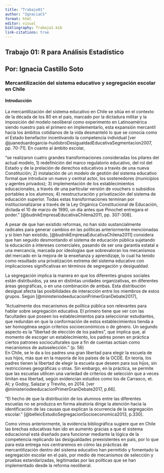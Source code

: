 ```yaml
---
title: "Trabajo01"
author: "IgnaciaCS"
format: html
editor: visual
bibliography: Trabajo1.bib
link-citations: true
---
```


## Trabajo 01: R para Análisis Estadístico

## Por: Ignacia Castillo Soto

### Mercantilización del sistema educativo y segregación escolar en Chile

#### Introducción

La mercantilización del sistema educativo en Chile se sitúa en el contexto de la década de los 80 en el país, marcado por la dictadura militar y la imposición del modelo neoliberal como experimento en Latinoamérica siendo nuestro país el primero en implementarlo, esta expansión mercantil hacia los ámbitos cotidianos de la vida desmanteló lo que se conocía como el Estado benefactor incentivando la competencia individual [ver @juaneduardogarcia-huidobroDesigualdadEducativaSegmentacion2007, pp. 70-71]. En cuanto al ámbito escolar,

“se realizaron cuatro grandes transformaciones consideradas los pilares del actual modelo, 1) redefinición del marco regulatorio educativo, del rol del Estado y de la prelación de derechos educativos a través de una nueva Constitución; 2) instalación de un modelo de gestión del sistema educativo formal que introduce un nuevo y central actor, los sostenedores (municipios y agentes privados); 3) implementación de los establecimientos educacionales, a través de una particular versión de vouchers o subsidios portables a los alumnos; 4) reestructuración y privatización del sistema de educación superior. Todas estas transformaciones terminan por institucionalizarse a través de la Ley Orgánica Constitucional de Educación, dictada el 10 de marzo de 1990, un día antes que Pinochet entregara el poder.” [@budnikEmpresaEducativaChilena2011, pp. 307-308].

A pesar de que han existido reformas, no han sido sustancialmente radicales para generar cambios en las políticas anteriormente mencionadas y si bien han existido, [@budnikEmpresaEducativaChilena2011] considera que han seguido desmontando el sistema de educación pública sujetando la educación a intereses comerciales, pasando de ser una garantía estatal a una mercancía, marcada por ideologías que sobrevaloran los mecanismos del mercado en la mejora de la enseñanza y aprendizaje, lo cual ha tenido como resultado una privatización extrema del sistema educativo con implicaciones significativas en términos de segregación y desigualdad.

La segregación implica la manera en que los diferentes grupos sociales están distribuidos, ya sea en distintas unidades organizativas, en diferentes áreas geográficas, o en una combinación de ambas. Esta distribución desigual afecta las posibilidades de interacción entre los miembros de estos grupos. Según [@ministeriodeeducacionPrimerGranDebate2017],

“Actualmente dos mecanismos de política pública son relevantes para hablar sobre segregación educativa. El primero tiene que ver con las facultades que poseen los establecimientos para seleccionar estudiantes, que redundan en que la conformación de estos establecimientos tienda a ser homogénea según criterios socioeconómicos o de género. Un segundo aspecto es la “libertad de elección de los padres”, que implica que, al momento de escoger un establecimiento, los padres ponen en práctica ciertos patrones socioculturales que a fin de cuentas actúan como mecanismos de autoselección.” (p. 56)\
En Chile, se le da a los padres una gran libertad para elegir la escuela de sus hijos, más que en la mayoría de los países de la OCDE. En teoría, los padres tienen la libertad de elegir la escuela que deseen para sus hijos, sin restricciones geográficas u otras. Sin embargo, en la práctica, se permite que las escuelas utilicen una variedad de criterios de selección que a veces limitan esa libertad, según evidencian estudios como los de Carrasco, et. Al; y Godoy, Salazar y Treviño, en 2014. [ver @ministeriodeeducacionPrimerGranDebate2017, p.66].

“El hecho de que la distribución de los alumnos entre las diferentes escuelas no se produzca en forma aleatoria dirige la atención hacia la identificación de las causas que explican la ocurrencia de la segregación escolar.” [@belleicEstudioSegregacionSocioeconomica2013, p.330].

Como vimos anteriormente, la evidencia bibliográfica sugiere que en Chile las brechas educativas han ido en aumento gracias a que el sistema educacional está diseñado para funcionar mediante la lógica de la competencia replicando las desigualdades preexistentes en país, por lo que para esta entrega nos centraremos en cómo las prácticas de mercantilización dentro del sistema educativo han permitido y fomentado la segregación escolar en el país, por medio de mecanismos de selección y pruebas estandarizadas, legitimadas por las políticas que se han implementado desde la reforma neoliberal.
